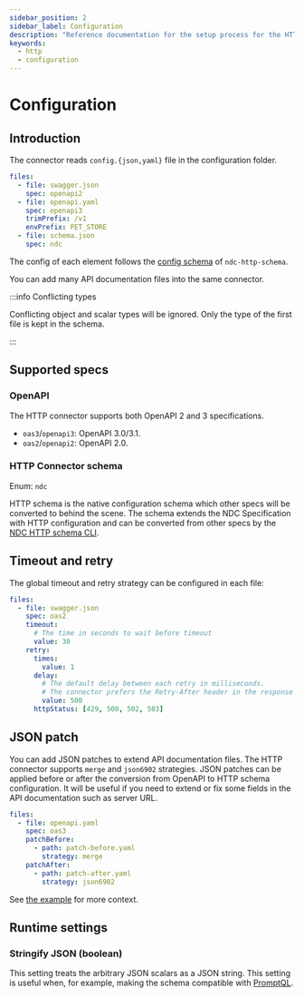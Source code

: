 ```yaml
---
sidebar_position: 2
sidebar_label: Configuration
description: "Reference documentation for the setup process for the HTTP connector"
keywords:
  - http
  - configuration
---
```


# Configuration

## Introduction

The connector reads `config.{json,yaml}` file in the configuration folder.

```yaml title="The file contains information about the schema file path and its specification:"
files:
  - file: swagger.json
    spec: openapi2
  - file: openapi.yaml
    spec: openapi3
    trimPrefix: /v1
    envPrefix: PET_STORE
  - file: schema.json
    spec: ndc
```

The config of each element follows the
[config schema](https://raw.githubusercontent.com/hasura/ndc-http/refs/heads/main/ndc-http-schema/config.example.yaml)
of `ndc-http-schema`.

You can add many API documentation files into the same connector.

:::info Conflicting types

Conflicting object and scalar types will be ignored. Only the type of the first file is kept in the schema.

:::

## Supported specs

### OpenAPI

The HTTP connector supports both OpenAPI 2 and 3 specifications.

- `oas3`/`openapi3`: OpenAPI 3.0/3.1.
- `oas2`/`openapi2`: OpenAPI 2.0.

### HTTP Connector schema

Enum: `ndc`

HTTP schema is the native configuration schema which other specs will be converted to behind the scene. The schema
extends the NDC Specification with HTTP configuration and can be converted from other specs by the
[NDC HTTP schema CLI](https://github.com/hasura/ndc-http/tree/main/ndc-http-schema).

## Timeout and retry

The global timeout and retry strategy can be configured in each file:

```yaml
files:
  - file: swagger.json
    spec: oas2
    timeout:
      # The time in seconds to wait before timeout
      value: 30
    retry:
      times:
        value: 1
      delay:
        # The default delay between each retry in milliseconds.
        # The connector prefers the Retry-After header in the response if exists
        value: 500
      httpStatus: [429, 500, 502, 503]
```

## JSON patch

You can add JSON patches to extend API documentation files. The HTTP connector supports `merge` and `json6902`
strategies. JSON patches can be applied before or after the conversion from OpenAPI to HTTP schema configuration. It
will be useful if you need to extend or fix some fields in the API documentation such as server URL.

```yaml
files:
  - file: openapi.yaml
    spec: oas3
    patchBefore:
      - path: patch-before.yaml
        strategy: merge
    patchAfter:
      - path: patch-after.yaml
        strategy: json6902
```

See [the example](https://github.com/hasura/ndc-http/tree/main/ndc-http-schema/command/testdata/patch) for more context.

## Runtime settings

### Stringify JSON (boolean)

This setting treats the arbitrary JSON scalars as a JSON string. This setting is useful when, for example, making the
schema compatible with [PromptQL](https://promptql.hasura.io).
